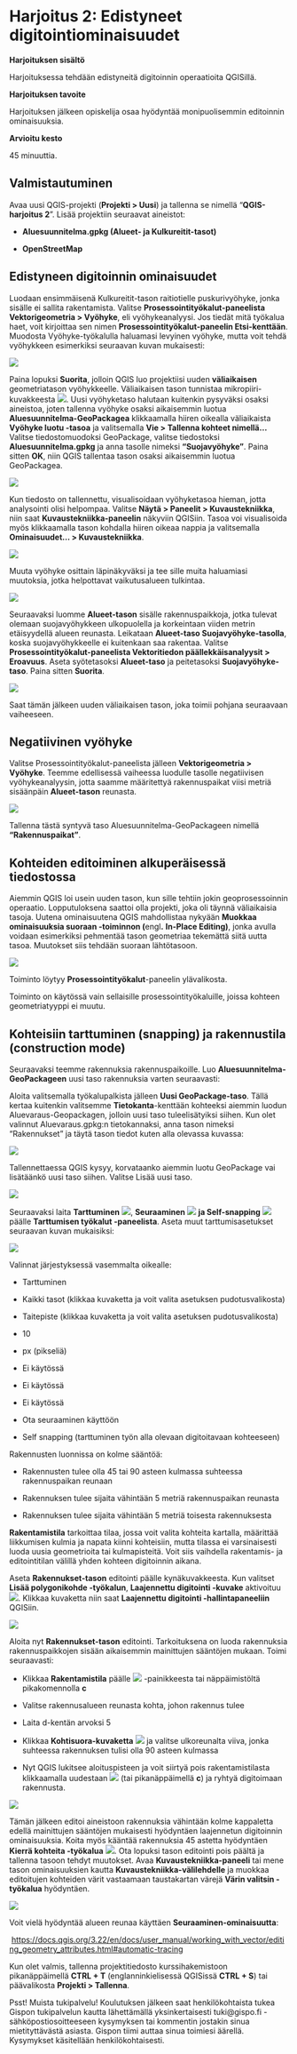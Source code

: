 # Harjoitus 2: Edistyneet digitointiominaisuudet

**Harjoituksen sisältö**

Harjoituksessa tehdään edistyneitä digitoinnin operaatioita QGISillä.

**Harjoituksen tavoite**

Harjoituksen jälkeen opiskelija osaa hyödyntää monipuolisemmin editoinnin ominaisuuksia.

**Arvioitu kesto**

45 minuuttia.

## **Valmistautuminen**

Avaa uusi QGIS-projekti (**Projekti \> Uusi**) ja tallenna se nimellä "**QGIS-harjoitus 2**". Lisää projektiin seuraavat aineistot:

-   **Aluesuunnitelma.gpkg (Alueet- ja Kulkureitit-tasot)**

-   **OpenStreetMap**

## **Edistyneen digitoinnin ominaisuudet**

Luodaan ensimmäisenä Kulkureitit-tason raitiotielle puskurivyöhyke, jonka sisälle ei sallita rakentamista. Valitse **Prosessointityökalut-paneelista Vektorigeometria \> Vyöhyke**, eli vyöhykeanalyysi. Jos tiedät mitä työkalua haet, voit kirjoittaa sen nimen **Prosessointityökalut-paneelin Etsi-kenttään**. Muodosta Vyöhyke-työkalulla haluamasi levyinen vyöhyke, mutta voit tehdä vyöhykkeen esimerkiksi seuraavan kuvan mukaisesti:

![](img/harjoitus_2/image1.png)

Paina lopuksi **Suorita**, jolloin QGIS luo projektiisi uuden **väliaikaisen** geometriatason vyöhykkeelle. Väliaikaisen tason tunnistaa mikropiiri-kuvakkeesta ![](img/harjoitus_2/image2.png). Uusi vyöhyketaso halutaan kuitenkin pysyväksi osaksi aineistoa, joten tallenna vyöhyke osaksi aikaisemmin luotua **Aluesuunnitelma-GeoPackagea** klikkaamalla hiiren oikealla väliaikaista **Vyöhyke luotu -tasoa** ja valitsemalla **Vie \> Tallenna kohteet nimellä...** Valitse tiedostomuodoksi GeoPackage, valitse tiedostoksi **Aluesuunnitelma.gpkg** ja anna tasolle nimeksi **"Suojavyöhyke"**. Paina sitten **OK**, niin QGIS tallentaa tason osaksi aikaisemmin luotua GeoPackagea.

![](img/harjoitus_2/image3.png)

Kun tiedosto on tallennettu, visualisoidaan vyöhyketasoa hieman, jotta analysointi olisi helpompaa. Valitse **Näytä \> Paneelit \> Kuvaustekniikka**, niin saat **Kuvaustekniikka-paneelin** näkyviin QGISiin. Tasoa voi visualisoida myös klikkaamalla tason kohdalla hiiren oikeaa nappia ja valitsemalla **Ominaisuudet... \> Kuvaustekniikka**.

![](img/harjoitus_2/image4.png)

Muuta vyöhyke osittain läpinäkyväksi ja tee sille muita haluamiasi muutoksia, jotka helpottavat vaikutusalueen tulkintaa.

![](img/harjoitus_2/image5.png)

Seuraavaksi luomme **Alueet-tason** sisälle rakennuspaikkoja, jotka tulevat olemaan suojavyöhykkeen ulkopuolella ja korkeintaan viiden metrin etäisyydellä alueen reunasta. Leikataan **Alueet-taso Suojavyöhyke-tasolla**, koska suojavyöhykkeelle ei kuitenkaan saa rakentaa. Valitse **Prosessointityökalut-paneelista Vektoritiedon päällekkäisanalyysit \> Eroavuus**. Aseta syötetasoksi **Alueet-taso** ja peitetasoksi **Suojavyöhyke-taso**. Paina sitten **Suorita**.

![](img/harjoitus_2/image6.png)

Saat tämän jälkeen uuden väliaikaisen tason, joka toimii pohjana seuraavaan vaiheeseen.

## **Negatiivinen vyöhyke**

Valitse Prosessointityökalut-paneelista jälleen **Vektorigeometria \> Vyöhyke**. Teemme edellisessä vaiheessa luodulle tasolle negatiivisen vyöhykeanalyysin, jotta saamme määritettyä rakennuspaikat viisi metriä sisäänpäin **Alueet-tason** reunasta.

![](img/harjoitus_2/image7.png)

Tallenna tästä syntyvä taso Aluesuunnitelma-GeoPackageen nimellä **"Rakennuspaikat"**.

## **Kohteiden editoiminen alkuperäisessä tiedostossa**

Aiemmin QGIS loi usein uuden tason, kun sille tehtiin jokin geoprosessoinnin operaatio. Lopputuloksena saattoi olla projekti, joka oli täynnä väliaikaisia tasoja. Uutena ominaisuutena QGIS mahdollistaa nykyään **Muokkaa ominaisuuksia suoraan -toiminnon (**engl**.** **In-Place Editing)**, jonka avulla voidaan esimerkiksi pehmentää tason geometriaa tekemättä siitä uutta tasoa. Muutokset siis tehdään suoraan lähtötasoon.

![](img/harjoitus_2/image8.png)

Toiminto löytyy **Prosessointityökalut**-paneelin ylävalikosta. 

Toiminto on käytössä vain sellaisille prosessointityökaluille, joissa kohteen geometriatyyppi ei muutu.

## **Kohteisiin tarttuminen (snapping) ja rakennustila (construction mode)**

Seuraavaksi teemme rakennuksia rakennuspaikoille. Luo **Aluesuunnitelma-GeoPackageen** uusi taso rakennuksia varten seuraavasti:

Aloita valitsemalla työkalupalkista jälleen **Uusi GeoPackage-taso**. Tällä kertaa kuitenkin valitsemme **Tietokanta**-kenttään kohteeksi aiemmin luodun Aluevaraus-Geopackagen, jolloin uusi taso tuleelisätyiksi siihen. Kun olet valinnut Aluevaraus.gpkg:n tietokannaksi, anna tason nimeksi "Rakennukset" ja täytä tason tiedot kuten alla olevassa kuvassa:

![](img/harjoitus_2/image9.png)

Tallennettaessa QGIS kysyy, korvataanko aiemmin luotu GeoPackage vai lisätäänkö uusi taso siihen. Valitse Lisää uusi taso.

![](img/harjoitus_2/image10.png)

Seuraavaksi laita **Tarttuminen** ![](img/harjoitus_2/image11.png), **Seuraaminen** ![](img/harjoitus_2/image12.png) **ja Self-snapping ![](img/harjoitus_2/image13.png)**päälle **Tarttumisen työkalut -paneelista**. Aseta muut tarttumisasetukset seuraavan kuvan mukaisiksi:

![](img/harjoitus_2/image14.png)

Valinnat järjestyksessä vasemmalta oikealle:

-   Tarttuminen

-   Kaikki tasot (klikkaa kuvaketta ja voit valita asetuksen pudotusvalikosta)

-   Taitepiste (klikkaa kuvaketta ja voit valita asetuksen pudotusvalikosta)

-   10

-   px (pikseliä)

-   Ei käytössä

-   Ei käytössä

-   Ei käytössä

-   Ota seuraaminen käyttöön

-   Self snapping (tarttuminen työn alla olevaan digitoitavaan kohteeseen)

Rakennusten luonnissa on kolme sääntöä:

-   Rakennusten tulee olla 45 tai 90 asteen kulmassa suhteessa rakennuspaikan reunaan

-   Rakennuksen tulee sijaita vähintään 5 metriä rakennuspaikan reunasta

-   Rakennuksen tulee sijaita vähintään 5 metriä toisesta rakennuksesta

**Rakentamistila** tarkoittaa tilaa, jossa voit valita kohteita kartalla, määrittää liikkumisen kulmia ja napata kiinni kohteisiin, mutta tilassa ei varsinaisesti luoda uusia geometrioita tai kulmapisteitä. Voit siis vaihdella rakentamis- ja editointitilan välillä yhden kohteen digitoinnin aikana.

Aseta **Rakennukset-tason** editointi päälle kynäkuvakkeesta. Kun valitset **Lisää polygonikohde -työkalun**, **Laajennettu digitointi -kuvake** aktivoituu ![](img/harjoitus_2/image15.png). Klikkaa kuvaketta niin saat **Laajennettu digitointi -hallintapaneeliin** QGISiin.

![](img/harjoitus_2/image16.png)

Aloita nyt **Rakennukset-tason** editointi. Tarkoituksena on luoda rakennuksia rakennuspaikkojen sisään aikaisemmin mainittujen sääntöjen mukaan. Toimi seuraavasti:

-   Klikkaa **Rakentamistila** päälle ![](img/harjoitus_2/image17.png) -painikkeesta tai näppäimistöltä pikakomennolla **c**

-   Valitse rakennusalueen reunasta kohta, johon rakennus tulee

-   Laita d-kentän arvoksi 5

-   Klikkaa **Kohtisuora-kuvaketta** ![](img/harjoitus_2/image18.png) ja valitse ulkoreunalta viiva, jonka suhteessa rakennuksen tulisi olla 90 asteen kulmassa

-   Nyt QGIS lukitsee aloituspisteen ja voit siirtyä pois rakentamistilasta klikkaamalla uudestaan ![](img/harjoitus_2/image19.png) (tai pikanäppäimellä **c**) ja ryhtyä digitoimaan rakennusta.

![](img/harjoitus_2/image20.png)

Tämän jälkeen editoi aineistoon rakennuksia vähintään kolme kappaletta edellä mainittujen sääntöjen mukaisesti hyödyntäen laajennetun digitoinnin ominaisuuksia. Koita myös kääntää rakennuksia 45 astetta hyödyntäen **Kierrä kohteita -työkalua** ![](img/harjoitus_2/image21.png). Ota lopuksi tason editointi pois päältä ja tallenna tasoon tehdyt muutokset. Avaa **Kuvaustekniikka-paneeli** tai mene tason ominaisuuksien kautta **Kuvaustekniikka-välilehdelle** ja muokkaa editoitujen kohteiden värit vastaamaan taustakartan värejä **Värin valitsin -työkalua** hyödyntäen.

![](img/harjoitus_2/image22.png)

Voit vielä hyödyntää alueen reunaa käyttäen **Seuraaminen-ominaisuutta**:

 <https://docs.qgis.org/3.22/en/docs/user_manual/working_with_vector/editing_geometry_attributes.html#automatic-tracing>

Kun olet valmis, tallenna projektitiedosto kurssihakemistoon pikanäppäimellä **CTRL + T** (englanninkielisessä QGISissä **CTRL + S**) tai päävalikosta **Projekti \> Tallenna**.

::: hint-box
Psst! Muista tukipalvelu! Koulutuksen jälkeen saat henkilökohtaista tukea Gispon tukipalvelun kautta lähettämällä yksinkertaisesti tuki\@gispo.fi -sähköpostiosoitteeseen kysymyksen tai kommentin jostakin sinua mietityttävästä asiasta. Gispon tiimi auttaa sinua toimiesi äärellä. Kysymykset käsitellään henkilökohtaisesti.
:::
